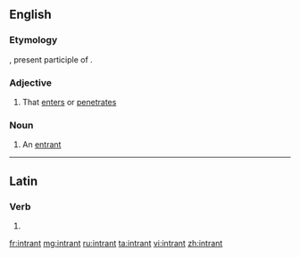 ==English==

===Etymology===
{{etyl|la|en}} {{lena}} {{term|intrans|lang=la}}, present participle of {{term|intrare|lang=la||to enter}}.

===Adjective===
{{en-adj}}

# {{context|rare}} That [[enter]]s or [[penetrate]]s

===Noun===
{{en-noun}}

# {{context|rare}} An [[entrant]]

----

==Latin==

===Verb===
{{la-verb-form|intrant}}

# {{conjugation of|intro|intrō|3|p|pres|act|ind|lang=la}}{{la-conj-form-gloss|intro|3|p|pres|act|ind}}

[[fr:intrant]]
[[mg:intrant]]
[[ru:intrant]]
[[ta:intrant]]
[[vi:intrant]]
[[zh:intrant]]